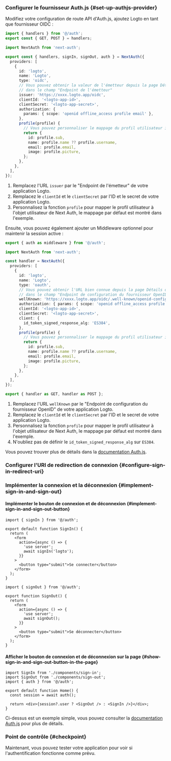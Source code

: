 

### Configurer le fournisseur Auth.js \{#set-up-authjs-provider}

<GetAppSecret />

Modifiez votre configuration de route API d'Auth.js, ajoutez Logto en tant que fournisseur OIDC :

<Tabs>

<TabItem value="v5" label="Auth.js v5">

```ts title="./app/api/auth/[...nextauth]/route.ts"
import { handlers } from '@/auth';
export const { GET, POST } = handlers;
```

```ts title="./auth.ts"
import NextAuth from 'next-auth';

export const { handlers, signIn, signOut, auth } = NextAuth({
  providers: [
    {
      id: 'logto',
      name: 'Logto',
      type: 'oidc',
      // Vous pouvez obtenir la valeur de l'émetteur depuis la page Détails de l'application Logto,
      // dans le champ "Endpoint de l'émetteur"
      issuer: 'https://xxxx.logto.app/oidc',
      clientId: '<logto-app-id>',
      clientSecret: '<logto-app-secret>',
      authorization: {
        params: { scope: 'openid offline_access profile email' },
      },
      profile(profile) {
        // Vous pouvez personnaliser le mappage du profil utilisateur ici
        return {
          id: profile.sub,
          name: profile.name ?? profile.username,
          email: profile.email,
          image: profile.picture,
        };
      },
    },
  ],
});
```

1. Remplacez l'URL `issuer` par le "Endpoint de l'émetteur" de votre application Logto.
2. Remplacez le `clientId` et le `clientSecret` par l'ID et le secret de votre application Logto.
3. Personnalisez la fonction `profile` pour mapper le profil utilisateur à l'objet utilisateur de Next Auth, le mappage par défaut est montré dans l'exemple.

Ensuite, vous pouvez également ajouter un Middleware optionnel pour maintenir la session active :

```ts title="./middleware.ts"
export { auth as middleware } from '@/auth';
```

</TabItem>

<TabItem value="v4" label="Next Auth v4">

```ts title="app/api/auth/[...nextauth]/route.ts"
import NextAuth from 'next-auth';

const handler = NextAuth({
  providers: [
    {
      id: 'logto',
      name: 'Logto',
      type: 'oauth',
      // Vous pouvez obtenir l'URL bien connue depuis la page Détails de l'application Logto,
      // dans le champ "Endpoint de configuration du fournisseur OpenID"
      wellKnown: 'https://xxxx.logto.app/oidc/.well-known/openid-configuration',
      authorization: { params: { scope: 'openid offline_access profile email' } },
      clientId: '<logto-app-id>',
      clientSecret: '<logto-app-secret>',
      client: {
        id_token_signed_response_alg: 'ES384',
      },
      profile(profile) {
        // Vous pouvez personnaliser le mappage du profil utilisateur ici
        return {
          id: profile.sub,
          name: profile.name ?? profile.username,
          email: profile.email,
          image: profile.picture,
        };
      },
    },
  ],
});

export { handler as GET, handler as POST };
```

1. Remplacez l'URL `wellKnown` par le "Endpoint de configuration du fournisseur OpenID" de votre application Logto.
2. Remplacez le `clientId` et le `clientSecret` par l'ID et le secret de votre application Logto.
3. Personnalisez la fonction `profile` pour mapper le profil utilisateur à l'objet utilisateur de Next Auth, le mappage par défaut est montré dans l'exemple.
4. N'oubliez pas de définir le `id_token_signed_response_alg` sur `ES384`.

</TabItem>

</Tabs>

Vous pouvez trouver plus de détails dans la [documentation Auth.js](https://authjs.dev/getting-started/installation).

### Configurer l'URI de redirection de connexion \{#configure-sign-in-redirect-uri}

<SignInFlowSummary />

<AssumingUrl />

<ConfigureRedirectUri
  figureSrc="/img/assets/next-auth-redirect-uri.png"
  redirectUri="http://localhost:3000/api/auth/callback/logto"
/>

### Implémenter la connexion et la déconnexion \{#implement-sign-in-and-sign-out}

#### Implémenter le bouton de connexion et de déconnexion \{#implement-sign-in-and-sign-out-button}

```tsx title="app/components/sign-in.tsx"
import { signIn } from '@/auth';

export default function SignIn() {
  return (
    <form
      action={async () => {
        'use server';
        await signIn('logto');
      }}
    >
      <button type="submit">Se connecter</button>
    </form>
  );
}
```

```tsx title="app/components/sign-out.tsx"
import { signOut } from '@/auth';

export function SignOut() {
  return (
    <form
      action={async () => {
        'use server';
        await signOut();
      }}
    >
      <button type="submit">Se déconnecter</button>
    </form>
  );
}
```

#### Afficher le bouton de connexion et de déconnexion sur la page \{#show-sign-in-and-sign-out-button-in-the-page}

```tsx title="app/page.tsx"
import SignIn from './components/sign-in';
import SignOut from './components/sign-out';
import { auth } from '@/auth';

export default function Home() {
  const session = await auth();

  return <div>{session?.user ? <SignOut /> : <SignIn />}</div>;
}
```

Ci-dessus est un exemple simple, vous pouvez consulter la [documentation Auth.js](https://authjs.dev/getting-started/session-management/login) pour plus de détails.

### Point de contrôle \{#checkpoint}

Maintenant, vous pouvez tester votre application pour voir si l'authentification fonctionne comme prévu.
